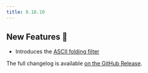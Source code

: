 ```yaml
---
title: 0.18.10
---
```


## New Features 🎉

- Introduces the [ASCII folding filter](/documentation/indexing/token_filters)

The full changelog is available [on the GitHub Release](https://github.com/paradedb/paradedb/releases/tag/v0.18.10).
